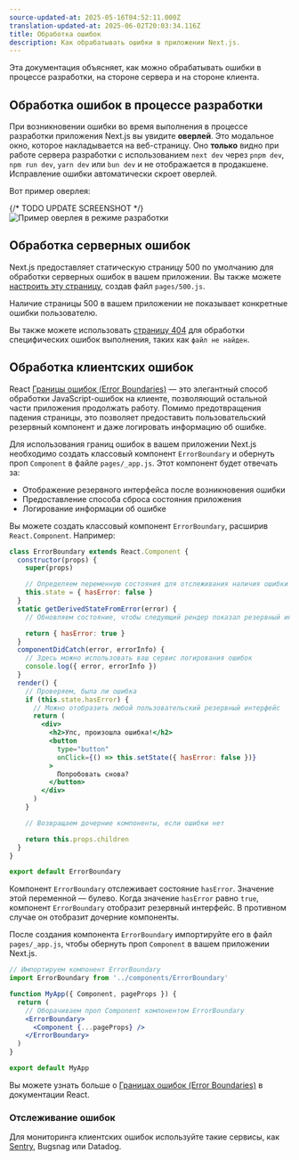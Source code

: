 ```yaml
---
source-updated-at: 2025-05-16T04:52:11.000Z
translation-updated-at: 2025-06-02T20:03:34.116Z
title: Обработка ошибок
description: Как обрабатывать ошибки в приложении Next.js.
---
```


Эта документация объясняет, как можно обрабатывать ошибки в процессе разработки, на стороне сервера и на стороне клиента.

## Обработка ошибок в процессе разработки

При возникновении ошибки во время выполнения в процессе разработки приложения Next.js вы увидите **оверлей**. Это модальное окно, которое накладывается на веб-страницу. Оно **только** видно при работе сервера разработки с использованием `next dev` через `pnpm dev`, `npm run dev`, `yarn dev` или `bun dev` и не отображается в продакшене. Исправление ошибки автоматически скроет оверлей.

Вот пример оверлея:

{/* TODO UPDATE SCREENSHOT */}
![Пример оверлея в режиме разработки](https://assets.vercel.com/image/upload/v1645118290/docs-assets/static/docs/error-handling/overlay.png)

## Обработка серверных ошибок

Next.js предоставляет статическую страницу 500 по умолчанию для обработки серверных ошибок в вашем приложении. Вы также можете [настроить эту страницу](/docs/pages/building-your-application/routing/custom-error#customizing-the-500-page), создав файл `pages/500.js`.

Наличие страницы 500 в вашем приложении не показывает конкретные ошибки пользователю.

Вы также можете использовать [страницу 404](/docs/pages/building-your-application/routing/custom-error#404-page) для обработки специфических ошибок выполнения, таких как `файл не найден`.

## Обработка клиентских ошибок

React [Границы ошибок (Error Boundaries)](https://react.dev/reference/react/Component#catching-rendering-errors-with-an-error-boundary) — это элегантный способ обработки JavaScript-ошибок на клиенте, позволяющий остальной части приложения продолжать работу. Помимо предотвращения падения страницы, это позволяет предоставить пользовательский резервный компонент и даже логировать информацию об ошибке.

Для использования границ ошибок в вашем приложении Next.js необходимо создать классовый компонент `ErrorBoundary` и обернуть проп `Component` в файле `pages/_app.js`. Этот компонент будет отвечать за:

- Отображение резервного интерфейса после возникновения ошибки
- Предоставление способа сброса состояния приложения
- Логирование информации об ошибке

Вы можете создать классовый компонент `ErrorBoundary`, расширив `React.Component`. Например:

```jsx
class ErrorBoundary extends React.Component {
  constructor(props) {
    super(props)

    // Определяем переменную состояния для отслеживания наличия ошибки
    this.state = { hasError: false }
  }
  static getDerivedStateFromError(error) {
    // Обновляем состояние, чтобы следующий рендер показал резервный интерфейс

    return { hasError: true }
  }
  componentDidCatch(error, errorInfo) {
    // Здесь можно использовать ваш сервис логирования ошибок
    console.log({ error, errorInfo })
  }
  render() {
    // Проверяем, была ли ошибка
    if (this.state.hasError) {
      // Можно отобразить любой пользовательский резервный интерфейс
      return (
        <div>
          <h2>Упс, произошла ошибка!</h2>
          <button
            type="button"
            onClick={() => this.setState({ hasError: false })}
          >
            Попробовать снова?
          </button>
        </div>
      )
    }

    // Возвращаем дочерние компоненты, если ошибки нет

    return this.props.children
  }
}

export default ErrorBoundary
```

Компонент `ErrorBoundary` отслеживает состояние `hasError`. Значение этой переменной — булево. Когда значение `hasError` равно `true`, компонент `ErrorBoundary` отобразит резервный интерфейс. В противном случае он отобразит дочерние компоненты.

После создания компонента `ErrorBoundary` импортируйте его в файл `pages/_app.js`, чтобы обернуть проп `Component` в вашем приложении Next.js.

```jsx
// Импортируем компонент ErrorBoundary
import ErrorBoundary from '../components/ErrorBoundary'

function MyApp({ Component, pageProps }) {
  return (
    // Оборачиваем проп Component компонентом ErrorBoundary
    <ErrorBoundary>
      <Component {...pageProps} />
    </ErrorBoundary>
  )
}

export default MyApp
```

Вы можете узнать больше о [Границах ошибок (Error Boundaries)](https://react.dev/reference/react/Component#catching-rendering-errors-with-an-error-boundary) в документации React.

### Отслеживание ошибок

Для мониторинга клиентских ошибок используйте такие сервисы, как [Sentry](https://github.com/vercel/next.js/tree/canary/examples/with-sentry), Bugsnag или Datadog.